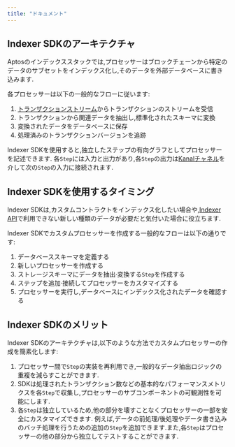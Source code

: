 ```yaml
---
title: "ドキュメント"
---
```



## Indexer SDKのアーキテクチャ

Aptosのインデックススタックでは,プロセッサーはブロックチェーンから特定のデータのサブセットをインデックス化し,そのデータを外部データベースに書き込みます.

各プロセッサーは以下の一般的なフローに従います:

1. [トランザクションストリーム](/ja/build/indexer/txn-stream)からトランザクションのストリームを受信
2. トランザクションから関連データを抽出し,標準化されたスキーマに変換
3. 変換されたデータをデータベースに保存
4. 処理済みのトランザクションバージョンを追跡

Indexer SDKを使用すると,独立したステップの有向グラフとしてプロセッサーを記述できます.
各`Step`には入力と出力があり,各`Step`の出力は[Kanalチャネル](https://github.com/fereidani/kanal)を介して次の`Step`の入力に接続されます.

<center>
  <ThemedImage
    alt="Indexer SDKカスタムプロセッサーのアーキテクチャ"
    sources={{
light: '~/images/indexer-custom-processor-light.svg',
dark: '~/images/indexer-custom-processor-dark.svg',
}}
  />
</center>

## Indexer SDKを使用するタイミング

Indexer SDKは,カスタムコントラクトをインデックス化したい場合や,[Indexer API](/ja/build/indexer/aptos-hosted)で利用できない新しい種類のデータが必要だと気付いた場合に役立ちます.

Indexer SDKでカスタムプロセッサーを作成する一般的なフローは以下の通りです:

1. データベーススキーマを定義する
2. 新しいプロセッサーを作成する
3. ストレージスキーマにデータを抽出·変換する`Step`を作成する
4. ステップを追加·接続してプロセッサーをカスタマイズする
5. プロセッサーを実行し,データベースにインデックス化されたデータを確認する

## Indexer SDKのメリット

Indexer SDKのアーキテクチャは,以下のような方法でカスタムプロセッサーの作成を簡素化します:

1. プロセッサー間で`Step`の実装を再利用でき,一般的なデータ抽出ロジックの重複を減らすことができます.
2. SDKは処理されたトランザクション数などの基本的なパフォーマンスメトリクスを各`Step`で収集し,プロセッサーのサブコンポーネントの可観測性を可能にします.
3. 各`Step`は独立しているため,他の部分を壊すことなくプロセッサーの一部を安全にカスタマイズできます.
   例えば,データの前処理/後処理やデータ書き込みのバッチ処理を行うための追加の`Step`を追加できます.また,各`Step`はプロセッサーの他の部分から独立してテストすることができます.
